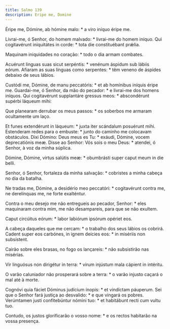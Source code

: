 ```yaml
---
title: Salmo 139
description: Eripe me, Domine
---
```


<div class="side-by-side not-content">

Éripe me, Dómine, ab hómine malo: * a viro iníquo éripe me.

Livrai-me, ó Senhor, do homem malvado: * livrai-me do homem iníquo.
  Qui cogitavérunt iniquitátes in corde: * tota die constituébant prǽlia.

Maquinam iniquidades no coração: * todo o dia armam combates.

Acuérunt linguas suas sicut serpéntis: * venénum áspidum sub lábiis eórum.
  Afiaram as suas línguas como serpentes: * têm veneno de áspides debaixo de
    seus lábios.

Custódi me, Dómine, de manu peccatóris: * et ab homínibus iníquis éripe me.
  Guardai-me, ó Senhor, da mão do pecador: * e livrai-me dos homens iníquos.
  Qui cogitavérunt supplantáre gressus meos: * abscondérunt supérbi láqueum
    mihi:

Que planearam derrubar os meus passos: * os soberbos me armaram ocultamente
    um laço.

Et funes extendérunt in láqueum: * juxta iter scándalum posuérunt mihi.
  Estenderam redes para o embuste: * junto do caminho me colocavam obstáculos.
  Dixi Dómino: Deus meus es Tu: * exáudi, Dómine, vocem deprecatiónis meæ.
  Disse ao Senhor: Vós sois o meu Deus: * atendei, ó Senhor, à voz da minha
    súplica.

Dómine, Dómine, virtus salútis meæ: * obumbrásti super caput meum in die
    belli.

Senhor, ó Senhor, fortaleza da minha salvação: * cobristes a minha cabeça no
    dia da batalha.

Ne tradas me, Dómine, a desidério meo peccatóri: * cogitavérunt contra me,
    ne derelínquas me, ne forte exalténtur.

Contra o meu desejo me não entregueis ao pecador, Senhor: * eles maquinaram
    contra mim, me não desampareis, para que se não exultem.

Caput circúitus eórum: * labor labiórum ipsórum opériet eos.

A cabeça daqueles que me cercam: * o trabalho dos seus lábios os cobrirá.
  Cadent super eos carbónes, in ignem deícies eos: * in misériis non
    subsístent.

Cairão sobre eles brasas, no fogo os lançareis: * não subsistirão nas
    misérias.

Vir linguósus non dirigétur in terra: * virum injústum mala cápient in
    intéritu.

O varão caluniador não prosperará sobre a terra: * o varão injusto caçará o
    mal até à morte.

Cognóvi quia fáciet Dóminus judícium ínopis: * et vindíctam páuperum.
  Sei que o Senhor fará justiça ao desvalido: * e que vingará os pobres.
  Verúmtamen justi confitebúntur nómini tuo: * et habitábunt recti cum vultu
    tuo.

Contudo, os justos glorificarão o vosso nome: * e os rectos habitarão na
    vossa presença.

</div>
